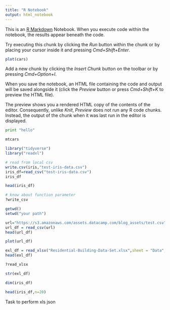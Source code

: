 ```yaml
---
title: "R Notebook"
output: html_notebook
---
```


This is an [R Markdown](http://rmarkdown.rstudio.com) Notebook. When you execute code within the notebook, the results appear beneath the code. 

Try executing this chunk by clicking the *Run* button within the chunk or by placing your cursor inside it and pressing *Cmd+Shift+Enter*. 

```r
plot(cars)
```


Add a new chunk by clicking the *Insert Chunk* button on the toolbar or by pressing *Cmd+Option+I*.

When you save the notebook, an HTML file containing the code and output will be saved alongside it (click the *Preview* button or press *Cmd+Shift+K* to preview the HTML file). 

The preview shows you a rendered HTML copy of the contents of the editor. Consequently, unlike *Knit*, *Preview* does not run any R code chunks. Instead, the output of the chunk when it was last run in the editor is displayed.

```python
print "hello"
```

```r
mtcars
```
```r
library("tidyverse")
library("readxl")
```

```r
# read from local csv
write.csv(iris,"test-iris-data.csv")
iris_df=read_csv("test-iris-data.csv")
iris_df
```

```r
head(iris_df)
```

```r
# know about function parameter
?write_csv
```
```r
getwd()
setwd("your path")
```
```r
url="https://s3.amazonaws.com/assets.datacamp.com/blog_assets/test.csv"
url_df = read_csv(url)
head(url_df)
```

```r
plot(url_df)
```

```r
exl_df = read_xlsx("Residential-Building-Data-Set.xlsx",sheet = "Data", skip = 1)
head(exl_df)
```

```r
?read_xlsx
```

```r
str(exl_df)
```

```r
dim(iris_df)
```

```r
head(iris_df,n=20)
```
Task to perform
xls
json


